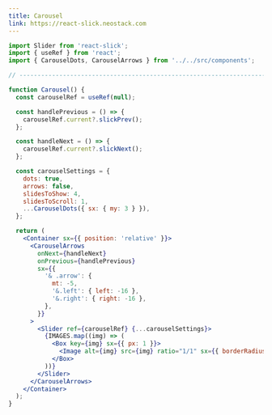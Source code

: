 ```yaml
---
title: Carousel
link: https://react-slick.neostack.com
---
```


<Block>
  <Carousel />
</Block>

```jsx
import Slider from 'react-slick';
import { useRef } from 'react';
import { CarouselDots, CarouselArrows } from '../../src/components';

// ----------------------------------------------------------------------

function Carousel() {
  const carouselRef = useRef(null);

  const handlePrevious = () => {
    carouselRef.current?.slickPrev();
  };

  const handleNext = () => {
    carouselRef.current?.slickNext();
  };

  const carouselSettings = {
    dots: true,
    arrows: false,
    slidesToShow: 4,
    slidesToScroll: 1,
    ...CarouselDots({ sx: { my: 3 } }),
  };

  return (
    <Container sx={{ position: 'relative' }}>
      <CarouselArrows
        onNext={handleNext}
        onPrevious={handlePrevious}
        sx={{
          '& .arrow': {
            mt: -5,
            '&.left': { left: -16 },
            '&.right': { right: -16 },
          },
        }}
      >
        <Slider ref={carouselRef} {...carouselSettings}>
          {IMAGES.map((img) => (
            <Box key={img} sx={{ px: 1 }}>
              <Image alt={img} src={img} ratio="1/1" sx={{ borderRadius: 2 }} />
            </Box>
          ))}
        </Slider>
      </CarouselArrows>
    </Container>
  );
}
```
